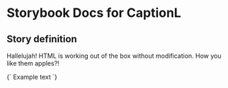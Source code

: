 

# Storybook Docs for CaptionL

<Meta title="govtnz-import" />

## Story definition

Hallelujah! HTML is working out of the box without modification.
How you like them apples?!

<Story name="CaptionL" height="100px">
  {` <span class="g-caption g-caption-l">Example text </span> `}
</Story>
